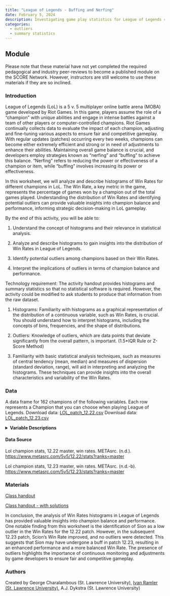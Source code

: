 ```yaml
---
title: "League of Legends - Buffing and Nerfing"
date: February 5, 2024
description: Investigating game play statistics for League of Legends champions in two different patches.
categories:
  - outliers
  - summary statistics
---
```


## Module

Please note that these material have not yet completed the required pedagogical and industry peer-reviews to become a published module on the SCORE Network. However, instructors are still welcome to use these materials if they are so inclined.

### Introduction

League of Legends (LoL) is a 5 v. 5 multiplayer online battle arena (MOBA) game developed by Riot Games. In this game, players assume the role of a "champion" with unique abilities and engage in intense battles against a team of other players or computer-controlled champions. Riot Games continually collects data to evaluate the impact of each champion, adjusting and fine-tuning various aspects to ensure fair and competitive gameplay. With regular updates (patches) occurring every two weeks, champions can become either extremely efficient and strong or in need of adjustments to enhance their abilities. Maintaining overall game balance is crucial, and developers employ strategies known as "nerfing" and "buffing" to achieve this balance. "Nerfing" refers to reducing the power or effectiveness of a champion or item, while "buffing" involves increasing its power or effectiveness.


In this worksheet, we will analyze and describe histograms of Win Rates for different champions in LoL. The Win Rate, a key metric in the game, represents the percentage of games won by a champion out of the total games played. Understanding the distribution of Win Rates and identifying potential outliers can provide valuable insights into champion balance and performance, informing strategic decision-making in LoL gameplay.

::: {.callout-note collapse="true" title="Learning Objectives" appearance="minimal"}
By the end of this activity, you will be able to:

1. Understand the concept of histograms and their relevance in statistical analysis.

2. Analyze and describe histograms to gain insights into the distribution of Win Rates in League of Legends.

3. Identify potential outliers among champions based on their Win Rates.

4. Interpret the implications of outliers in terms of champion balance and performance.
:::

::: {.callout-note collapse="true" title="Methods" appearance="minimal"}
Technology requirement: The activity handout provides histograms and summary statistics so that no statistical software is required.  However, the activity could be modified to ask students to produce that information from the raw dataset.

1. Histograms: Familiarity with histograms as a graphical representation of the distribution of a continuous variable, such as Win Rates, is crucial. You should understand how to interpret histograms, including the concepts of bins, frequencies, and the shape of distributions.

2. Outliers: Knowledge of outliers, which are data points that deviate significantly from the overall pattern, is important. (1.5*IQR Rule or Z-Score Method)

3. Familiarity with basic statistical analysis techniques, such as measures of central tendency (mean, median) and measures of dispersion (standard deviation, range), will aid in interpreting and analyzing the histograms. These techniques can provide insights into the overall characteristics and variability of the Win Rates.
:::

### Data



A data frame for 162 champions of the following variables. Each row represents a
Champion that you can choose when playing League of Legends. 
Download data: [LOL_patch_12.22.csv](LOL_patch_12.22.csv)
Download data: [LOL_patch_12.23.csv](LOL_patch_12.23.csv)

<details>
<summary><b>Variable Descriptions</b></summary>

| Variable | Description | 
|----|-------------|
| Name | name of the champion |
| Role | role of the champion in a game |
| KDA | Average kills, deaths and assists associated with each champion |
| WRate | win rates of each champion |
| PickRate | pick rates of each champion |
| RolePerc | percentage of time playing as a role |
| BanPerc | ban percentages associated with each champion |
</details>

#### Data Source

Lol champion stats, 12.22 master, win rates. METAsrc. (n.d.). <https://www.metasrc.com/5v5/12.22/stats?ranks=master>

Lol champion stats, 12.23 master, win rates. METAsrc. (n.d.-b). <https://www.metasrc.com/5v5/12.23/stats?ranks=master>

### Materials

[Class handout](LoL_Worksheet.docx)

[Class handout - with solutions](LoL_Worksheet_Key.docx)

::: {.callout-note collapse="true" title="Conclusion" appearance="minimal"}
In conclusion, the analysis of Win Rates histograms in League of Legends has provided valuable insights into champion balance and performance. One notable finding from this worksheet is the identification of Sion as a low outlier in the Win Rates for the 12.22 patch. However, in the subsequent 12.23 patch, Scion's Win Rate improved, and no outliers were detected. This suggests that Sion may have undergone a buff in patch 12.23, resulting in an enhanced performance and a more balanced Win Rate. The presence of outliers highlights the importance of continuous monitoring and adjustments by game developers to ensure fair and competitive gameplay. 
:::

### Authors

Created by George Charalambous (St. Lawrence University), [Ivan Ramler (St. Lawrence University)](mailto:iramler@stlawu.edu), A.J. Dykstra (St. Lawrence University)
